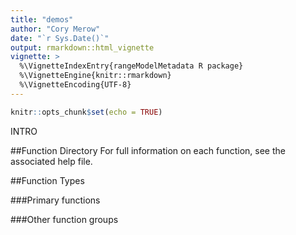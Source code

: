 ```yaml
---
title: "demos"
author: "Cory Merow"
date: "`r Sys.Date()`"
output: rmarkdown::html_vignette
vignette: >
  %\VignetteIndexEntry{rangeModelMetadata R package}
  %\VignetteEngine{knitr::rmarkdown}
  %\VignetteEncoding{UTF-8}
---
```


```r
knitr::opts_chunk$set(echo = TRUE)
```

INTRO

##Function Directory
For full information on each function, see the associated help file.


##Function Types
<!-- * `rmm` Primary functions are the most commonly used functions in the package and are usually where you start. -->

###Primary functions
<!-- * `rmmTemplate` Creates an empty `rmm` object that can then be populated by the user. -->
<!-- * `rmmPrintFull` Prints only the rmm fields that have been populated. -->
<!-- * `rmmPrintEmpty` Checks for empty values in the rmm object. -->
<!-- * `rmmSuggest` Provides suggested values for rmm object fields. -->


###Other function groups




